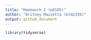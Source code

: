 ```yaml
---
title: "Homework 2 (p8105)"
author: "Britney Mazzetta (blm2156)"
output: github_document
---
```



```r
library(tidyverse)
```